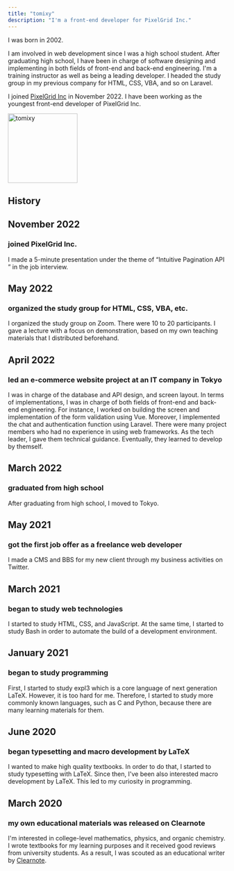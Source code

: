 ```yaml
---
title: "tomixy"
description: "I'm a front-end developer for PixelGrid Inc."
---
```



<Prose>

I was born in 2002.

I am involved in web development since I was a high school student.
After graduating high school, I have been in charge of software designing and implementing in both fields of front-end and back-end engineering.
I'm a training instructor as well as being a leading developer.
I headed the study group in my previous company for HTML, CSS, VBA, and so on Laravel.

I joined [PixelGrid Inc](https://www.pxgrid.com/) in November 2022.
I have been working as the youngest front-end developer of PixelGrid Inc.

<div class="author">
  <img class="rounded-full" width="160" src="/tomixyz-biography/images/profiles/pastel-tomixy_op.png" title="tomixy" />
</div>

## History

## November 2022

### joined PixelGrid Inc.

I made a 5-minute presentation under the theme of “Intuitive Pagination API ” in the job interview.

## May 2022

### organized the study group for HTML, CSS, VBA, etc.

I organized the study group on Zoom. There were 10 to 20 participants.
I gave a lecture with a focus on demonstration, based on my own teaching materials that I distributed beforehand.

## April 2022

### led an e-commerce website project at an IT company in Tokyo

I was in charge of the database and API design, and screen layout.
In terms of implementations, I was in charge of both fields of front-end and back-end engineering. For instance, I worked on building the screen and implementation of the form validation using Vue. Moreover, I implemented the chat and authentication function using Laravel.
There were many project members who had no experience in using web frameworks. As the tech leader, I gave them technical guidance. Eventually, they learned to develop by themself.

## March 2022

### graduated from high school

After graduating from high school, I moved to Tokyo.

## May 2021

### got the first job offer as a freelance web developer

I made a CMS and BBS for my new client through my business activities on Twitter.

## March 2021

### began to study web technologies

I started to study HTML, CSS, and JavaScript.
At the same time, I started to study Bash in order to automate the build of a development environment.

## January 2021

### began to study programming

First, I started to study expl3 which is a core language of next generation LaTeX. However, it is too hard for me.
Therefore, I started to study more commonly known languages, such as C and Python, because there are many learning materials for them.

## June 2020

### began typesetting and macro development by LaTeX

I wanted to make high quality textbooks. In order to do that, I started to study typesetting with LaTeX.
Since then, I've been also interested macro development by LaTeX.
This led to my curiosity in programming.

## March 2020

### my own educational materials was released on Clearnote

I'm interested in college-level mathematics, physics, and organic chemistry.
I wrote textbooks for my learning purposes and it received good reviews from university students.
As a result, I was scouted as an educational writer by [Clearnote](https://www.clearnotebooks.com/ja/authors/2541851).

</Prose>
